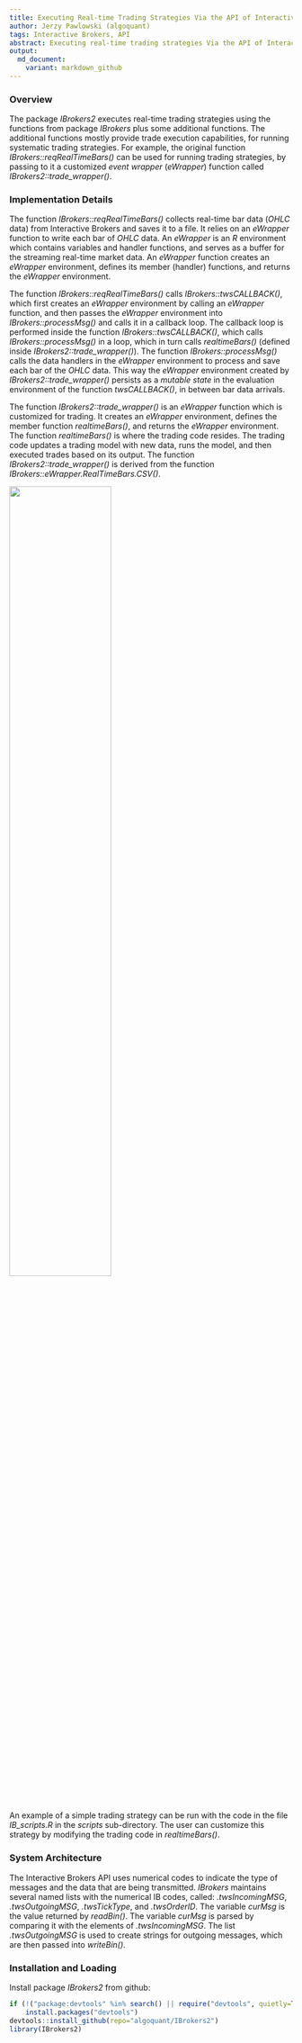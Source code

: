 ---
title: Executing Real-time Trading Strategies Via the API of Interactive Brokers
author: Jerzy Pawlowski (algoquant)
tags: Interactive Brokers, API
abstract: Executing real-time trading strategies Via the API of Interactive Brokers.
output:
  md_document:
    variant: markdown_github
---

### Overview

The package *IBrokers2* executes real-time trading strategies using the functions from package *IBrokers* plus some additional functions.  The additional functions mostly provide trade execution capabilities, for running systematic trading strategies.  For example, the original function *IBrokers::reqRealTimeBars()* can be used for running trading strategies, by passing to it a customized *event wrapper* (*eWrapper*) function called *IBrokers2::trade_wrapper()*.


### Implementation Details

The function *IBrokers::reqRealTimeBars()* collects real-time bar data (*OHLC* data) from Interactive Brokers and saves it to a file.  It relies on an *eWrapper* function to write each bar of *OHLC* data.  An *eWrapper* is an *R* environment which contains variables and handler functions, and serves as a buffer for the streaming real-time market data.  An *eWrapper* function creates an *eWrapper* environment, defines its member (handler) functions, and returns the *eWrapper* environment.  

The function *IBrokers::reqRealTimeBars()* calls *IBrokers::twsCALLBACK()*, which first creates an *eWrapper* environment by calling an *eWrapper* function, and then passes the *eWrapper* environment into *IBrokers::processMsg()* and calls it in a callback loop.  The callback loop is performed inside the function *IBrokers::twsCALLBACK()*, which calls *IBrokers::processMsg()* in a loop, which in turn calls *realtimeBars()* (defined inside *IBrokers2::trade_wrapper()*).  The function *IBrokers::processMsg()* calls the data handlers in the *eWrapper* environment to process and save each bar of the *OHLC* data.  This way the *eWrapper* environment created by *IBrokers2::trade_wrapper()* persists as a *mutable state* in the evaluation environment of the function *twsCALLBACK()*, in between bar data arrivals. 

The function *IBrokers2::trade_wrapper()* is an *eWrapper* function which is customized for trading.  It creates an *eWrapper* environment, defines the member function *realtimeBars()*, and returns the *eWrapper* environment.  The function *realtimeBars()* is where the trading code resides.  The trading code updates a trading model with new data, runs the model, and then executed trades based on its output.  The function *IBrokers2::trade_wrapper()* is derived from the function *IBrokers::eWrapper.RealTimeBars.CSV()*.

![](ib_trade_processing.png){width="60%"}

An example of a simple trading strategy can be run with the code in the file *IB_scripts.R* in the *scripts* sub-directory.  The user can customize this strategy by modifying the trading code in *realtimeBars()*.


### System Architecture

The Interactive Brokers API uses numerical codes to indicate the type of messages and the data that are being transmitted.  *IBrokers* maintains several named lists with the numerical IB codes, called: *.twsIncomingMSG*, *.twsOutgoingMSG*, *.twsTickType*, and *.twsOrderID*.
The variable *curMsg* is the value returned by *readBin()*.  The variable *curMsg* is parsed by comparing it with the elements of *.twsIncomingMSG*.
The list *.twsOutgoingMSG* is used to create strings for outgoing messages, which are then passed into *writeBin()*.  



### Installation and Loading

Install package *IBrokers2* from github:  
```{r eval=FALSE}
if (!("package:devtools" %in% search() || require("devtools", quietly=TRUE)))
    install.packages("devtools")
devtools::install_github(repo="algoquant/IBrokers2")
library(IBrokers2)
```
<br>

